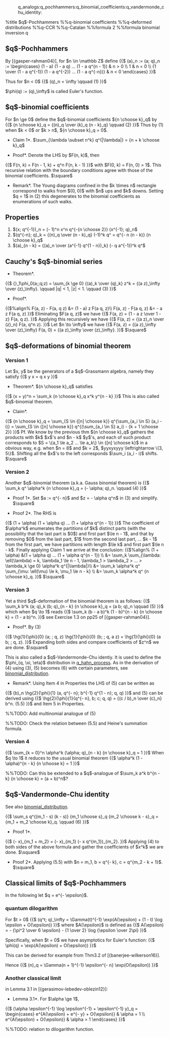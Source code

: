 :q_analogs:q_pochhammers:q_binomial_coefficients:q_vandermonde_chu_identity:

%title $q$-Pochhammers
%%q-binomial coefficients
%%q-deformed distributions
%%q-CCR
%%q-Catalan
%%formula 2
%%formula binomial inversion q
== $q$-Pochhammers ==
By [{gasper-rahman04}],
for $n \in \mathbb Z$ define
{{$
(a)_n := (a; q)_n :=
\begin{cases}
(1 - a) (1 - a q) ... (1 - a q^{n - 1}) & n > 0 \\
1 & n = 0 \\
{1 \over (1 - a q^{-1}) (1 - a q^{-2}) ... (1 - a q^{-n})} & n < 0
\end{cases}
}}$

Thus for $n < 0$
{{$
(q)_n = \infty \qquad (1)
}}$ 

$\phi(q) := (q)_\infty$ is called Euler's function.

== $q$-binomial coefficients ==
For $n \ge 0$ define the $q$-binomial coefficients ${n \choose k}_q$ by
{{$
{n \choose k}_q = {(n)_q \over (k)_q (n - k)_q} \qquad (2)
}}$
Thus by (1) when $k < 0$ or $k > n$, ${n \choose k}_q = 0$.

*Claim 1*. $\sum_{\lambda \subset n^k} q^{|\lambda|} = {n + k \choose k}_q$

*Proof*. Denote the LHS by $F(n, k)$, then 
{{$
F(n, k) = F(n - 1, k) + q^n F(n, k - 1)
}}$
with $F(0, k) = F(n, 0) = 1$.
This recursive relation with the boundary conditions agree with those of the binomial coefficients.
$\square$

*Remark*. The Young diagrams confined in the $k \times n$ rectangle correspond to walks from $(0, 0)$ with $n$ ups and $k$ downs. Setting $q = 1$ in (2) this degenerates to the binomial coefficients as enumerations of such walks.

== Properties ==
# $(x; q^{-1})_n = (- 1)^n x^n q^{-{n \choose 2}} (x^{-1}; q)_n$
# $(q^{-n}; q)_k = {(n)_q \over (n - k)_q} (-1)^k q^{{k \choose 2} - n k}$
# ${n \choose k}_{q^{-1}} = q^{- n (n - k)} {n \choose k}_q$
# $(a)_{n - k} = {(a)_n \over (a^{-1} q^{1 - n})_k} (- q a^{-1})^k q^{{k \choose 2} - n k}$
# $(a^{-1} q^{1 - n})_n = (a)_n (-a)^{- n} q^{- {n \choose 2}}$

== Cauchy's $q$-binomial series ==

*Theorem*.
{{$
{}_1\phi_0(a;;q;z) = \sum_{k \ge 0} {(a)_k \over (q)_k} z^k = {(a z)_\infty \over (z)_\infty}. \qquad |q| < 1, |z| < 1. \qquad (3)
}}$

*Proof*.
{{$%align%
F(a, z) - F(a, q z) &= (1 - a) z F(a q, z)\\
F(a, z) - F(a q, z) &= - a z F(a q, z)
}}$
Eliminating $F(a q, z)$ we have
{{$
F(a, z) = {1 - a z \over 1 - z} F(a, q z).
}}$
Applying this recursively we have
{{$
F(a, z) = {(a z)_n \over (z)_n} F(a, q^n z).
}}$
Let $n \to \infty$ we have
{{$
F(a, z) = {(a z)_\infty \over (z)_\infty} F(a, 0) = {(a z)_\infty \over (z)_\infty}.
}}$
$\square$

== $q$-deformations of binomial theorem ==
=== Version 1 ===
Let $x, y$ be the generators of a $q$-Grassmann algebra, namely they satisfy
{{$
y x = q x y
}}$
*Theorem*. ${n \choose k}_q$ satisfies
{{$
(x + y)^n = \sum_k {n \choose k}_q x^k y^{n - k}
}}$
This is also called $q$-binomial theorem.

*Claim*. 
{{$
{n \choose k}_q = \sum_{S \in {[n] \choose k}} q^{\sum_{a_i \in S} (a_i - i)} = \sum_{S \in {[n] \choose k}} q^{(\sum_{a_i \in S} a_i) - {k + 1 \choose 2}}
}}$
Pf. We know by the previous thm ${n \choose k}_q$ gathers the products with $k$ $x$'s and $n - k$ $y$'s, and each of such product corresponds to $S = \{a_1 \le a_2 ... \le a_k\} \in {[n] \choose k}$ in a obvious way, e.g. when $n = 8$ and $k = 2$, $yyxyxyyy \leftrightarrow \{3, 5\}$. Shifting all the $x$'s to the left corresponds $\sum_i (a_i - i)$ shifts. $\square$

=== Version 2 ===
Another $q$-binomial theorem (a.k.a. Gauss binomial theorem) is
{{$
\sum_k q^{{k \choose 2}} \alpha^k {n \choose k}_q = (- \alpha; q)_n. \qquad (4)
}}$

*Proof 1*. Set $a := q^{- n}$ and $z = - \alpha q^n$ in (3) and simplify. $\square$

*Proof 2*. The RHS is
{{$
(1 + \alpha) (1 + \alpha q) ... (1 + \alpha q^{n - 1})
}}$
The coefficient of $\alpha^k$ enumerates the partitions of $k$ distinct parts (with the possibility that the last part is $0$) and first part $\le n - 1$, and that by removing $0$ from the last part, $1$ from the second last part, ... $k - 1$ from the first part, we have partitions with length $\le k$ and first part $\le n - k$. Finally applying Claim 1 we arrive at the conclusion:
{{$%align%
(1 + \alpha) &(1 + \alpha q) ... (1 + \alpha q^{n - 1}) \\
&= \sum_k \sum_{\lambda: \ell(\lambda) = k, \lambda_1 \le n - 1, \lambda_1 > \lambda_2 > ... > \lambda_k \ge 0} \alpha^k q^{|\lambda|}\\
&= \sum_k \alpha^k q^{{k \choose 2}} \sum_{\mu: \ell(\mu) \le k, \mu_1 \le n - k} \\
&= \sum_k \alpha^k q^{{k \choose 2}} {n \choose k}_q.
}}$
$\square$

=== Version 3 ===
Yet a third $q$-deformation of the binomial theorem is as follows:
{{$
\sum_k b^k (a; q)_k (b; q)_{n - k} {n \choose k}_q = (a b; q)_n \qquad (5)
}}$
which when $q \to 1$ reads
{{$
\sum_k (b - a b)^k (1 - b)^{n - k} {n \choose k} = (1 - a b)^n.
}}$
see Exercise 1.3 on pp25 of [{gasper-rahman04}].

*Proof*. By (3)
{{$
\hg{1}{\phi}{0} (a; ; q, z) \hg{1}{\phi}{0} (b; ; q, a z)  = \hg{1}{\phi}{0} (a b; ; q, z).
}}$
Expanding both sides and compare coefficients of $z^n$ we are done.
$\square$

This is also called a $q$-Vandermonde-Chu identiy. It is used to define the $\phi_{q, \xi, \eta}$ distribution in [[q_hahn_process]]. As in the derivation of (4) using (3), (5) becomes (6) with certain parameters, see [[binomial_distribution]].

*Remark*. Using Item 4 in Properties the LHS of (5) can be written as
{{$
(b)_n \hg{2}{\phi}{1} (a, q^{- n}; b^{-1} q^{1 - n}; q, q)
}}$
and (5) can be derived using
{{$
\hg{2}{\phi}{1}(q^{- n}, b; c; q, q) = {(c / b)_n \over (c)_n} b^n. (5.5)
}}$
and Item 5 in Properties.

%%TODO: Add multinomial analogue of (5)

%%TODO: Check the relation between (5.5) and Heine's summation formula.
=== Version 4 ===
{{$
\sum_{k = 0}^n \alpha^k (\alpha; q)_{n - k} {n \choose k}_q = 1
}}$
When $q \to 1$ it reduces to the usual binomial theorem
{{$
\alpha^k (1 - \alpha)^{n - k} {n \choose k} = 1
}}$

%%TODO: Can this be extended to a $q$-analogue of $\sum_k a^k b^{n - k} {n \choose k} = (a + b)^n$?

== $q$-Vandermonde-Chu identity ==
See also [[binomial_distribution]].

{{$
\sum_s q^{(m_1 - s) (k - s)} {m_1 \choose s}_q {m_2 \choose k - s}_q = {m_1 + m_2 \choose k}_q. \qquad (6)
}}$

*Proof 1*.
{{$
(- x)_{m_1 + m_2} = (- x)_{m_1} (- x q^{m_1})_{m_2}.
}}$
Applying (4) to both sides of the above formula and gather the coefficients of $x^k$ we are done.
$\square$

*Proof 2*. Applying (5.5) with $n = m_1, b = q^{- k}, c = q^{m_2 - k + 1}$. $\square$

== Classical limits of $q$-Pochhammers ==
In the following let $q = e^{- \epsilon}$.
=== quantum dilogarithm ===
For $t > 0$
{{$
(q^t; q)_\infty = \Gamma(t)^{-1} \exp(A(\epsilon) + (1 - t) \log \epsilon + O(\epsilon)) 
}}$
where $A(\epsilon)$ is defined as
{{$
A(\epsilon) = - {\pi^2 \over 6 \epsilon} - {1 \over 2} \log {\epsilon \over 2\pi}
}}$

Specifically, when $t = 0$ we have asymptotics for Euler's function:
{{$
\phi(q) = \exp(A(\epsilon) + O(\epsilon))
}}$

This can be derived for example from Thm3.2 of [{banerjee-wilkerson16}].

Hence
{{$
(n)_q = \Gamma(n + 1)^{-1} \epsilon^{- n} \exp(O(\epsilon))
}}$

=== Another classical limit ===
in Lemma 3.1 in [{gerasimov-lebedev-oblezin12}]:

*Lemma 3.1*. For $\alpha \ge 1$, 
{{$
(\alpha \epsilon^{-1} \log \epsilon^{-1} + \epsilon^{-1} y)_q = 
\begin{cases}
e^{A(\epsilon) + e^{- y} + O(\epsilon)} & \alpha = 1 \\
e^{A(\epsilon) + O(\epsilon)} & \alpha > 1
\end{cases}
}}$

%%TODO: relation to dilogarithm function.
